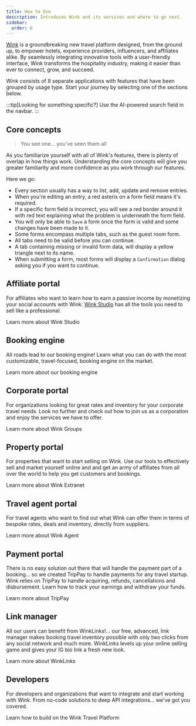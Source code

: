 ```yaml
---
title: How to Use
description: Introduces Wink and its services and where to go next.
sidebar:
  order: 0
---
```



[Wink](https://wink.travel) is a groundbreaking new travel platform designed, from the ground up, to empower hotels, experience providers, influencers, and affiliates alike. By seamlessly integrating innovative tools with a user-friendly interface, Wink transforms the hospitality industry, making it easier than ever to connect, grow, and succeed.

Wink consists of 8 separate applications with features that have been grouped by usage type. 
Start your journey by selecting one of the sections below.

:::tip[Looking for something specific?]
Use the AI-powered search field in the navbar.
:::

## Core concepts

> You see one... you've seen them all

As you familiarize yourself with all of Wink's features, there is plenty of overlap in how things work. 
Understanding the core concepts will give you greater familiarity and more confidence as you work through our features.

Here we go:

- Every section usually has a way to list, add, update and remove entries.
- When you're editing an entry, a red asterix <Badge text="*" variant="danger" size="large" /> on a form field means it's required.
- If a specific form field is incorrect, you will see a red border around it with red text explaining what the problem is underneath the form field.
- You will only be able to `Save` a form once the form is valid and some changes have been made to it.
- Some forms encompass multiple tabs, such as the guest room form. 
- All tabs need to be valid before you can continue. 
- A tab containing missing or invalid form data, will display a yellow triangle <Badge text="⚠️" variant="caution" size="large" /> next to its name.
- When submitting a form, most forms will display a `Confirmation` dialog asking you if you want to continue.

## Affiliate portal 

For affiliates who want to learn how to earn a passive income by monetizing your social accounts with Wink. 
[Wink Studio](https://studio.wink.travel) has all the tools you need to sell like a professional.

<LinkButton href="/studio/what-is-studio">Learn more about Wink Studio</LinkButton>

## Booking engine

All roads lead to our booking engine! Learn what you can do with the most customizable, travel-focused, booking engine on the market.

<LinkButton href="/booking-engine/how-it-works">Learn more about our booking engine</LinkButton>

## Corporate portal

For organizations looking for great rates and inventory for your corporate travel needs. Look no further and check out how to join us as a corporation and enjoy the services we have to offer.

<LinkButton href="/corporate/what-is-group">Learn more about Wink Groups</LinkButton>

## Property portal

For properties that want to start selling on Wink. Use our tools to effectively sell and market yourself online and and get an army of affiliates from all over the world to help you get customers and bookings.

<LinkButton href="/extranet/what-is-extranet">Learn more about Wink Extranet</LinkButton>

## Travel agent portal

For travel agents who want to find out what Wink can offer them in terms of bespoke rates, deals and inventory, directly from suppliers.

<LinkButton href="/travel-agent/what-is-agent">Learn more about Wink Agent</LinkButton>

## Payment portal

There is no easy solution out there that will handle the payment part of a booking... so we created TripPay to handle payments for any travel startup. Wink relies on TripPay to handle acquiring, refunds, cancellations and disbursement.
Learn how to track your earnings and withdraw your funds.

<LinkButton href="/payment/what-is-trip-pay">Learn more about TripPay</LinkButton>

## Link manager

All our users can benefit from WinkLinks!... our free, advanced, link manager makes booking travel inventory possible with only two clicks from any social network and much more. 
WinkLinks levels up your online selling game and gives your IG bio link a fresh new look.

<LinkButton href="/winklinks/what-is-a-link-manager">Learn more about WinkLinks</LinkButton>

## Developers

For developers and organizations that want to integrate and start working with Wink. From no-code solutions to deep API integrations... we've got you covered.

<LinkButton href="/developer/build-on-wink">Learn how to build on the Wink Travel Platform</LinkButton>
